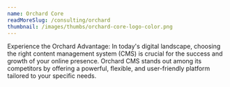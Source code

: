 ```yaml
---
name: Orchard Core
readMoreSlug: /consulting/orchard
thumbnail: /images/thumbs/orchard-core-logo-color.png
---
```


Experience the Orchard Advantage: In today's digital landscape, choosing the right content management system (CMS) is crucial for the success and growth of your online presence. Orchard CMS stands out among its competitors by offering a powerful, flexible, and user-friendly platform tailored to your specific needs.
